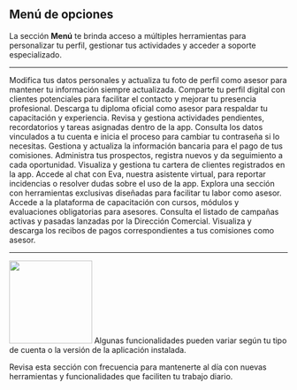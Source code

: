 ## Menú de opciones

<Check>
  La sección <strong>Menú</strong> te brinda acceso a múltiples herramientas para personalizar tu perfil, gestionar tus actividades y acceder a soporte especializado.
</Check>

---

<Card title="Editar" icon="user">
  Modifica tus datos personales y actualiza tu foto de perfil como asesor para mantener tu información siempre actualizada.
</Card>

<Card title="Compartir tarjeta de presentación" icon="share">
  Comparte tu perfil digital con clientes potenciales para facilitar el contacto y mejorar tu presencia profesional.
</Card>

<Card title="Certificado" icon="file-certificate">
  Descarga tu diploma oficial como asesor para respaldar tu capacitación y experiencia.
</Card>

<Card title="Mis actividades" icon="wave-pulse">
  Revisa y gestiona actividades pendientes, recordatorios y tareas asignadas dentro de la app.
</Card>

<Card title="Acceso y contraseña" icon="key">
  Consulta los datos vinculados a tu cuenta e inicia el proceso para cambiar tu contraseña si lo necesitas.
</Card>

<Card title="Datos bancarios" icon="money-check-dollar">
  Gestiona y actualiza la información bancaria para el pago de tus comisiones.
</Card>

<Card title="Prospectos" icon="user-plus">
  Administra tus prospectos, registra nuevos y da seguimiento a cada oportunidad.
</Card>

<Card title="Clientes" icon="users">
  Visualiza y gestiona tu cartera de clientes registrados en la app.
</Card>

<Card title="Eva (chatbot)" icon="robot">
  Accede al chat con Eva, nuestra asistente virtual, para reportar incidencias o resolver dudas sobre el uso de la app.
</Card>

<Card title="Toolbox" icon="screwdriver-wrench">
  Explora una sección con herramientas exclusivas diseñadas para facilitar tu labor como asesor.
</Card>

<Card title="College" icon="graduation-cap">
  Accede a la plataforma de capacitación con cursos, módulos y evaluaciones obligatorias para asesores.
</Card>

<Card title="Campañas" icon="megaphone">
  Consulta el listado de campañas activas y pasadas lanzadas por la Dirección Comercial.
</Card>

<Card title="Recibos de comisiones" icon="file-invoice">
  Visualiza y descarga los recibos de pagos correspondientes a tus comisiones como asesor.
</Card>

---
<img
  className="rounded-xl"
  width="150"
  height="150"
  noZoom
  src="/images/colorinfinity/menuAsesor.png"
/>
<Note>
  Algunas funcionalidades pueden variar según tu tipo de cuenta o la versión de la aplicación instalada.
</Note>

<Tip>
  Revisa esta sección con frecuencia para mantenerte al día con nuevas herramientas y funcionalidades que faciliten tu trabajo diario.
</Tip>
